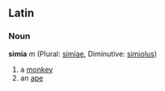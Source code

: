 ==Latin==
===Noun===
'''simia''' ''m'' (Plural: [[simiae]], Diminutive: [[simiolus]])

#a [[monkey]]
#an [[ape]]
